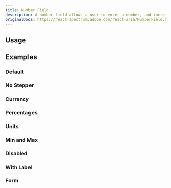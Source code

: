 ```yaml
---
title: Number Field
description: A number field allows a user to enter a number, and increment or decrement the value using stepper buttons.
originalDocs: https://react-spectrum.adobe.com/react-aria/NumberField.html
---
```


## Usage
<ComponentPreview name="NumberFieldDemo" />

## Examples

### Default
<ComponentPreview name="NumberFieldDemo" />

### No Stepper
<ComponentPreview name="NumberFieldWithoutStepper" />

### Currency
<ComponentPreview name="NumberFieldCurrency" />

### Percentages
<ComponentPreview name="NumberFieldPercentages" />

### Units
<ComponentPreview name="NumberFieldUnits" />

### Min and Max
<ComponentPreview name="NumberFieldMinMax" />

### Disabled
<ComponentPreview name="NumberFieldDisabled" />

### With Label
<ComponentPreview name="NumberFieldWithLabel" />

### Form
<ComponentPreview name="NumberFieldForm" />
